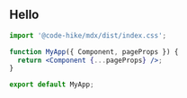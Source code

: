 ## Hello

```jsx
import '@code-hike/mdx/dist/index.css';

function MyApp({ Component, pageProps }) {
  return <Component {...pageProps} />;
}

export default MyApp;
```
